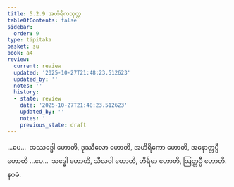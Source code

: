 ```yaml
---
title: 5.2.9 အဟိရိကသုတ္တ
tableOfContents: false
sidebar:
  order: 9
type: tipitaka
basket: su
book: a4
review:
  current: review
  updated: '2025-10-27T21:48:23.512623'
  updated_by: ''
  notes: ''
  history:
  - state: review
    date: '2025-10-27T21:48:23.512623'
    updated_by: ''
    notes: ''
    previous_state: draft
---
```



<ReviewStatus review={frontmatter.review} showDetails={true} />

<HypothesisAnnotation frontmatter={frontmatter} />

<DynamicBreadcrumb />

<Division number="219" book="a4" e="ch" v="15" p="549">

<Paragraph number="1392" book="a4">
…ပေ…  အဿဒ္ဓေါ ဟောတိ, ဒုဿီလော ဟောတိ, အဟိရိကော ဟောတိ, အနောတ္တပ္ပီ ဟောတိ …ပေ…  သဒ္ဓေါ ဟောတိ, သီလဝါ ဟောတိ, ဟိရိမာ ဟောတိ, ဩတ္တပ္ပီ ဟောတိ.

</Paragraph>
</Division>

<Paragraph number="1393" type="center" book="a4">
နဝမံ.
</Paragraph>